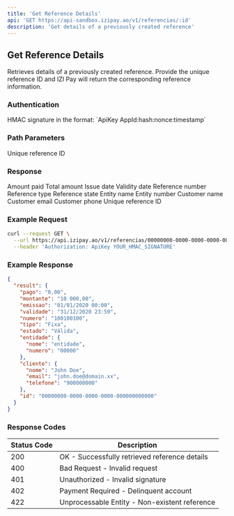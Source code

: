 ```yaml
---
title: 'Get Reference Details'
api: 'GET https://api-sandbox.izipay.ao/v1/referencias/:id'
description: 'Get details of a previously created reference'
---
```


## Get Reference Details

Retrieves details of a previously created reference. Provide the unique reference ID and IZI Pay will return the corresponding reference information.

### Authentication

<ParamField header="Authorization" type="string" required>
  HMAC signature in the format: `ApiKey AppId:hash:nonce:timestamp`
</ParamField>

### Path Parameters

<ParamField path="id" type="string" required>
  Unique reference ID
</ParamField>

### Response

<ResponseField name="result" type="object">
  <Expandable title="Properties">
    <ResponseField name="pago" type="string">
      Amount paid
    </ResponseField>
    <ResponseField name="montante" type="string">
      Total amount
    </ResponseField>
    <ResponseField name="emissao" type="string">
      Issue date
    </ResponseField>
    <ResponseField name="validade" type="string">
      Validity date
    </ResponseField>
    <ResponseField name="numero" type="string">
      Reference number
    </ResponseField>
    <ResponseField name="tipo" type="string">
      Reference type
    </ResponseField>
    <ResponseField name="estado" type="string">
      Reference state
    </ResponseField>
    <ResponseField name="entidade" type="object">
      <Expandable title="Properties">
        <ResponseField name="nome" type="string">
          Entity name
        </ResponseField>
        <ResponseField name="numero" type="string">
          Entity number
        </ResponseField>
      </Expandable>
    </ResponseField>
    <ResponseField name="cliente" type="object">
      <Expandable title="Properties">
        <ResponseField name="nome" type="string">
          Customer name
        </ResponseField>
        <ResponseField name="email" type="string">
          Customer email
        </ResponseField>
        <ResponseField name="telefone" type="string">
          Customer phone
        </ResponseField>
      </Expandable>
    </ResponseField>
    <ResponseField name="id" type="string">
      Unique reference ID
    </ResponseField>
  </Expandable>
</ResponseField>

### Example Request

```bash
curl --request GET \
  --url https://api.izipay.ao/v1/referencias/00000000-0000-0000-0000-000000000000 \
  --header 'Authorization: ApiKey YOUR_HMAC_SIGNATURE'
```

### Example Response

```json
{
  "result": {
    "pago": "0,00",
    "montante": "10 000,00",
    "emissao": "01/01/2020 00:00",
    "validade": "31/12/2020 23:59",
    "numero": "100100100",
    "tipo": "Fixa",
    "estado": "Válida",
    "entidade": {
      "nome": "entidade",
      "numero": "00000"
    },
    "cliente": {
      "nome": "John Doe",
      "email": "john.doe@domain.xx",
      "telefone": "900000000"
    },
    "id": "00000000-0000-0000-0000-000000000000"
  }
}
```

### Response Codes

| Status Code | Description                                   |
|-------------|-----------------------------------------------|
| 200         | OK - Successfully retrieved reference details |
| 400         | Bad Request - Invalid request                 |
| 401         | Unauthorized - Invalid signature              |
| 402         | Payment Required - Delinquent account         |
| 422         | Unprocessable Entity - Non-existent reference | 
